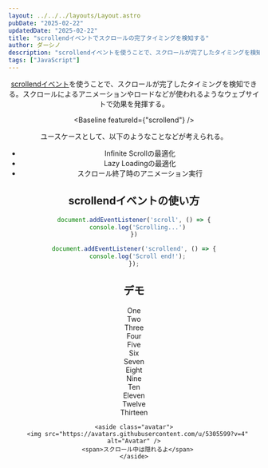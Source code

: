 ```yaml
---
layout: ../../../layouts/Layout.astro
pubDate: "2025-02-22"
updatedDate: "2025-02-22"
title: "scrollendイベントでスクロールの完了タイミングを検知する"
author: ダーシノ
description: "scrollendイベントを使うことで、スクロールが完了したタイミングを検知できる。スクロールによるアニメーションやロードなどが使われるようなウェブサイトで効果を発揮する。"
tags: ["JavaScript"]
---
```



<Header {...frontmatter} />

[scrollendイベント](https://developer.mozilla.org/ja/docs/Web/API/Document/scrollend_event)を使うことで、スクロールが完了したタイミングを検知できる。スクロールによるアニメーションやロードなどが使われるようなウェブサイトで効果を発揮する。

<Baseline featureId={"scrollend"} />

ユースケースとして、以下のようなことなどが考えられる。

- Infinite Scrollの最適化
- Lazy Loadingの最適化
- スクロール終了時のアニメーション実行

## scrollendイベントの使い方

```js
document.addEventListener('scroll', () => {
  console.log('Scrolling...')
})

document.addEventListener('scrollend', () => {
  console.log('Scroll end!');
});
```


## デモ

<section id="demo">
  <div class="container">
    <div class="item">One</div>
    <div class="item">Two</div>
    <div class="item">Three</div>
    <div class="item">Four</div>
    <div class="item">Five</div>
    <div class="item">Six</div>
    <div class="item">Seven</div>
    <div class="item">Eight</div>
    <div class="item">Nine</div>
    <div class="item">Ten</div>
    <div class="item">Eleven</div>
    <div class="item">Twelve</div>
    <div class="item">Thirteen</div>
      
    <aside class="avatar">
      <img src="https://avatars.githubusercontent.com/u/5305599?v=4" alt="Avatar" />
      <span>スクロール中は隠れるよ</span>
    </aside>
  </div>
</section>

<style>{`
#demo {
  contain: layout;
  overflow: hidden;

  .container {
    height: 400px;
    border: 4px solid;
    padding: 1rem;

    overflow-x: hidden;
    overflow-y: auto;

    display: flex;
    flex-direction: column;
    align-items: center;
    gap: 1rem;

    .item {
      flex-shrink: 0;
      width: min(50%, 300px);
      height: 100px;
      border: 4px dotted;
    }

    .avatar {
      position: fixed;
      top: 1rem;
      right: 2rem;

      display: flex;
      flex-direction: column;
      align-items: center;

      span {
        font-size: 0.8rem;
      }
      img {
        width: 80px;
        height: 80px;
        border-radius: 50%;
      }

      transition: transform 1s;
      @starting-style {
        transform: translateX(0);
      }

      &.hide {
        transform: translateX(200%);
      }
    }
  }
}
`}</style>

<script>{`
const container = document.querySelector('#demo .container');
const avatar = container.querySelector('.avatar');

container.addEventListener('scroll', () => {
  avatar.classList.add('hide');
})
container.addEventListener('scrollend', () => {
  avatar.classList.remove('hide');
});
`}</script>
